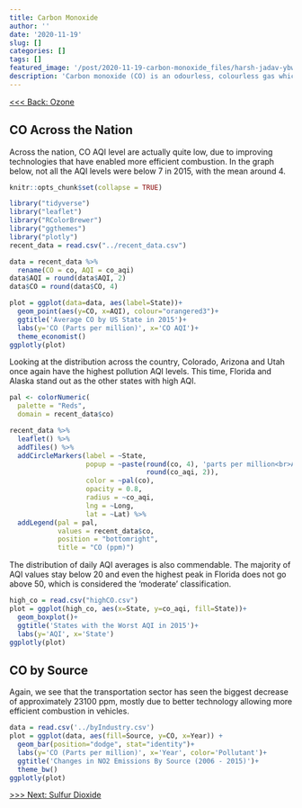 ```yaml
---
title: Carbon Monoxide
author: ''
date: '2020-11-19'
slug: []
categories: []
tags: []
featured_image: '/post/2020-11-19-carbon-monoxide_files/harsh-jadav-ybw0y8C6clo-unsplash.jpg'
description: 'Carbon monoxide (CO) is an odourless, colourless gas which is responsible for headaches, nausea, fatigue and chest pain. In high concentrations the gas can potentially impair vision and cause birth defects.'
---
```

[<<< Back: Ozone](/post/2020-11-17-ozone_files)  

## CO Across the Nation

Across the nation, CO AQI level are actually quite low, due to improving 
technologies that have enabled more efficient combustion. In the graph below, 
not all the AQI levels were below 7 in 2015, with the mean around 4.

```r
knitr::opts_chunk$set(collapse = TRUE)
```

```r
library("tidyverse")
library("leaflet")
library("RColorBrewer")
library("ggthemes")
library("plotly")
recent_data = read.csv("../recent_data.csv")
```

```r
data = recent_data %>%
  rename(CO = co, AQI = co_aqi)
data$AQI = round(data$AQI, 2)
data$CO = round(data$CO, 4)

plot = ggplot(data=data, aes(label=State))+
  geom_point(aes(y=CO, x=AQI), colour="orangered3")+
  ggtitle('Average CO by US State in 2015')+ 
  labs(y='CO (Parts per million)', x='CO AQI')+
  theme_economist()
ggplotly(plot)
```


Looking at the distribution across the country, Colorado, Arizona and Utah
once again have the highest pollution AQI levels. This time, Florida and Alaska
stand out as the other states with high AQI.

```r

pal <- colorNumeric(
  palette = "Reds",
  domain = recent_data$co)

recent_data %>%
  leaflet() %>%
  addTiles() %>%
  addCircleMarkers(label = ~State,
                   popup = ~paste(round(co, 4), 'parts per million<br>AQI: ', 
                                  round(co_aqi, 2)),
                   color = ~pal(co),
                   opacity = 0.8,
                   radius = ~co_aqi,
                   lng = ~Long,
                   lat = ~Lat) %>%
  addLegend(pal = pal, 
            values = recent_data$co, 
            position = "bottomright", 
            title = "CO (ppm)")

```


The distribution of daily AQI averages is also commendable. The majority of 
AQI values stay below 20 and even the highest peak in Florida does not go above
50, which is considered the 'moderate' classification.

```r
high_co = read.csv("highCO.csv")
plot = ggplot(high_co, aes(x=State, y=co_aqi, fill=State))+ 
  geom_boxplot()+
  ggtitle('States with the Worst AQI in 2015')+ 
  labs(y='AQI', x='State')
ggplotly(plot)
```

## CO by Source   
Again, we see that the transportation sector has seen the biggest decrease of
approximately 23100 ppm, mostly due to better technology allowing more efficient
combustion in vehicles.

```r
data = read.csv('../byIndustry.csv')
plot = ggplot(data, aes(fill=Source, y=CO, x=Year)) + 
  geom_bar(position="dodge", stat="identity")+
  labs(y='CO (Parts per million)', x='Year', color='Pollutant')+
  ggtitle('Changes in NO2 Emissions By Source (2006 - 2015)')+ 
  theme_bw()
ggplotly(plot)
```

[>>> Next: Sulfur Dioxide](/post/2020-11-19-sulfur-dioxide_files)  

